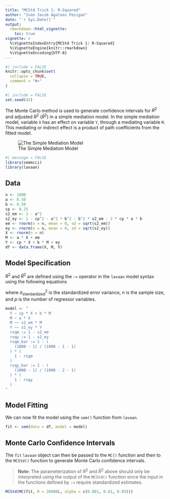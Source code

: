 ```yaml
---
title: "MCStd Trick 1: R-Squared"
author: "Ivan Jacob Agaloos Pesigan"
date: "`r Sys.Date()`"
output:
  rmarkdown::html_vignette:
    toc: true
vignette: >
  %\VignetteIndexEntry{MCStd Trick 1: R-Squared}
  %\VignetteEngine{knitr::rmarkdown}
  %\VignetteEncoding{UTF-8}
---
```


```r
#| include = FALSE
knitr::opts_chunk$set(
  collapse = TRUE,
  comment = "#>"
)
```

```r
#| include = FALSE
set.seed(42)
```

The Monte Carlo method is used to generate confidence intervals
for $R^{2}$ and adjusted $R^{2}$ $\left( \bar{R}^{2}\right)$
in a simple mediation model.
In the simple mediation model,
variable `X` has an effect on variable `Y`,
through a mediating variable `M`.
This mediating or indirect effect
is a product of path coefficients from the fitted model.

![The Simple Mediation Model](https://raw.githubusercontent.com/jeksterslab/semmcci/main/latexsrc/figures/png/simple.png)

```r
#| message = FALSE
library(semmcci)
library(lavaan)
```

## Data

```r
n <- 1000
a <- 0.50
b <- 0.50
cp <- 0.25
s2_em <- 1 - a^2
s2_ey <- 1 - cp^2 - a^2 * b^2 - b^2 * s2_em - 2 * cp * a * b
em <- rnorm(n = n, mean = 0, sd = sqrt(s2_em))
ey <- rnorm(n = n, mean = 0, sd = sqrt(s2_ey))
X <- rnorm(n = n)
M <- a * X + em
Y <- cp * X + b * M + ey
df <- data.frame(X, M, Y)
```

## Model Specification

$R^{2}$ and $\bar{R}^{2}$
are defined using the `:=` operator
in the `lavaan` model syntax
using the following equations

\begin{equation}
    R^{2}
    =
    1 - \sigma^{2}_{\mathrm{standardized}}
\end{equation}

\begin{equation}
    \bar{R}^{2}
    =
    1
    -
    \left(
    \frac{n - 1}{n - p - 1}
    \right)
    \left(
    1 - R^2
    \right)
\end{equation}

\noindent where $\sigma^{2}_{\mathrm{standardized}}$
is the standardized error variance,
$n$ is the sample size,
and $p$ is the number of regressor variables.

```r
model <- "
  Y ~ cp * X + b * M
  M ~ a * X
  M ~~ s2_em * M
  Y ~~ s2_ey * Y
  rsqm := 1 - s2_em
  rsqy := 1 - s2_ey
  rsqm_bar := 1 - (
    (1000 - 1) / (1000 - 1 - 1)
  ) * (
    1 - rsqm
  )
  rsqy_bar := 1 - (
    (1000 - 1) / (1000 - 2 - 1)
  ) * (
    1 - rsqy
  )
"
```

## Model Fitting

We can now fit the model using the `sem()` function from `lavaan`.

```r
fit <- sem(data = df, model = model)
```

## Monte Carlo Confidence Intervals

The `fit` `lavaan` object can then be passed to the `MC()` function
and then to the `MCStd()` function to generate Monte Carlo confidence intervals.

> **Note:** The parameterization of $R^{2}$ and $\bar{R}^{2}$ above
should only be interpreted using the output of the `MCStd()` function
since the input in the functions defined by `:=`
require standardized estimates.

```r
MCStd(MC(fit, R = 20000L, alpha = c(0.001, 0.01, 0.05)))
```
